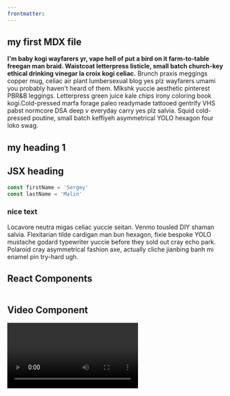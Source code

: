 ```yaml
---
frontmatter:
---
```



<section className="mdx-page">

## my first MDX file

**I'm baby kogi wayfarers yr, vape hell of put a bird on it farm-to-table freegan man braid. Waistcoat letterpress listicle, small batch church-key ethical drinking vinegar la croix kogi celiac.**
Brunch praxis meggings copper mug, celiac air plant lumbersexual blog yes plz wayfarers umami you probably haven't heard of them. Mlkshk yuccie aesthetic pinterest PBR&B leggings. Letterpress green juice kale chips irony coloring book kogi.Cold-pressed marfa forage paleo readymade tattooed gentrify VHS pabst normcore DSA deep v everyday carry yes plz salvia. Squid cold-pressed poutine, small batch keffiyeh asymmetrical YOLO hexagon four loko swag.

# my heading 1

<h1>JSX heading</h1>

<div className="code">

```js
const firstName = 'Sergey'
const lastName = 'Malin'
```

</div>

<div className="nice-text">
 <h3>nice text</h3>

<FiInfo className="nice-text-icon" />

Locavore neutra migas celiac yuccie seitan. Venmo tousled DIY shaman salvia. Flexitarian tilde cardigan man bun hexagon, fixie bespoke YOLO mustache godard typewriter yuccie before they sold out cray echo park. Polaroid cray asymmetrical fashion axe, actually cliche jianbing banh mi enamel pin try-hard ugh.

 </div>

<h2>React Components </h2>

<Counter />

```jsx

```

<LikeButton />

<h2>Video Component</h2>
<RegVideo />
<Video />
<h2>regular heading</h2>
<h2 title="true">title heading</h2>
<h4>inline code</h4>

`console.log("hello there")`

<h4>Blockquote element</h4>

<blockquote display="default">
  Locavore neutra migas celiac yuccie seitan. Venmo tousled DIY shaman salvia.
</blockquote>

<blockquote display="info">
  Locavore neutra migas celiac yuccie seitan. Venmo tousled DIY shaman salvia.
</blockquote>

<blockquote display="warning">
  Locavore neutra migas celiac yuccie seitan. Venmo tousled DIY shaman salvia.
</blockquote>

<blockquote>
  Mlkshk yuccie aesthetic pinterest PBR&B leggings. Letterpress green juice kale
  chips irony coloring book kogi.Cold-pressed marfa forage paleo readymade
  tattooed gentrify VHS pabst normcore DSA deep v everyday carry yes plz salvia.
  Squid cold-pressed poutine, small batch keffiyeh asymmetrical YOLO hexagon
  four loko swag.
</blockquote>

#### Javascript

```js
// comments
const name = 'john'
const channel = 'coding addict'

function featuredProducts(data) {
  return data.filter(item => {
    return item.featured === true
  })
}
featuredProducts()
```

#### JSX

```jsx
import React from 'react'

const Counter = () => {
  const [count, setCount] = React.useState(0)
  return (
    <section className="counter">
      <h4>show some love to MDX</h4>
      <h4>likes {count}</h4>
      <button className="btn btn-danger" onClick={() => setCount(count + 1)}>
        i like mdx
      </button>
    </section>
  )
}
export default Counter
```

#### HTML

```html
<h1>hello world</h1>
<p class="random">random text</p>
<section class="contact">
  <div class="title">
    <h1>contact us</h1>
  </div>
</section>
```

#### CSS

```css
max-width: 500px;
border-radius: var(--radius);
padding: 1rem 1.5rem;
background: var(--clr-grey-10);
text-align: center;
```

<Link to="/posts" className="btn center-btn">
  back to posts
</Link>

</section>
